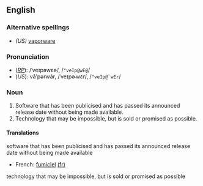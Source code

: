 ==English==

===Alternative spellings===
*''(US)'' [[vaporware]]

===Pronunciation===
*(''[[RP]]''): /ˈveɪpəwɛə/, /<tt>"veIp@wE@</tt>/
*(''US''): vāʹpərwâr, /ˈveɪpɚwɛr/, /<tt>"veIp@`wEr</tt>/

===Noun===
{{en-noun|-}}
#Software that has been publicised and has passed its announced release date without being made available.
#Technology that may be impossible, but is sold or promised as possible.

====Translations====
;software that has been publicised and has passed its announced release date without being made available
{{top}}
*French: [[fumiciel]] {{m}} [[:fr:fumiciel|(fr)]]
{{mid}}
{{bottom}}

;technology that may be impossible, but is sold or promised as possible
{{top}}
{{mid}}
{{bottom}}